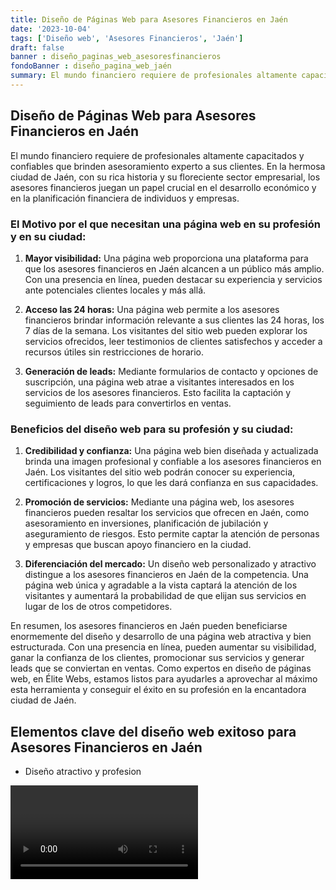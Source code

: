 ```yaml
---
title: Diseño de Páginas Web para Asesores Financieros en Jaén
date: '2023-10-04'
tags: ['Diseño web', 'Asesores Financieros', 'Jaén']
draft: false
banner : diseño_paginas_web_asesoresfinancieros
fondoBanner : diseño_pagina_web_jaén
summary: El mundo financiero requiere de profesionales altamente capacitados y confiables que brinden asesoramiento experto a sus clientes. En la hermosa ciudad de Jaén, con su rica historia y su floreciente sector empresarial, los asesores financieros juegan un papel crucial en el desarrollo económico y en la planificación financiera de individuos y empresas.
---
```


## Diseño de Páginas Web para Asesores Financieros en Jaén

El mundo financiero requiere de profesionales altamente capacitados y confiables que brinden asesoramiento experto a sus clientes. En la hermosa ciudad de Jaén, con su rica historia y su floreciente sector empresarial, los asesores financieros juegan un papel crucial en el desarrollo económico y en la planificación financiera de individuos y empresas.

### El Motivo por el que necesitan una página web en su profesión y en su ciudad:

1. **Mayor visibilidad:** Una página web proporciona una plataforma para que los asesores financieros en Jaén alcancen a un público más amplio. Con una presencia en línea, pueden destacar su experiencia y servicios ante potenciales clientes locales y más allá.

2. **Acceso las 24 horas:** Una página web permite a los asesores financieros brindar información relevante a sus clientes las 24 horas, los 7 días de la semana. Los visitantes del sitio web pueden explorar los servicios ofrecidos, leer testimonios de clientes satisfechos y acceder a recursos útiles sin restricciones de horario.

3. **Generación de leads:** Mediante formularios de contacto y opciones de suscripción, una página web atrae a visitantes interesados en los servicios de los asesores financieros. Esto facilita la captación y seguimiento de leads para convertirlos en ventas.

### Beneficios del diseño web para su profesión y su ciudad:

1. **Credibilidad y confianza:** Una página web bien diseñada y actualizada brinda una imagen profesional y confiable a los asesores financieros en Jaén. Los visitantes del sitio web podrán conocer su experiencia, certificaciones y logros, lo que les dará confianza en sus capacidades.

2. **Promoción de servicios:** Mediante una página web, los asesores financieros pueden resaltar los servicios que ofrecen en Jaén, como asesoramiento en inversiones, planificación de jubilación y aseguramiento de riesgos. Esto permite captar la atención de personas y empresas que buscan apoyo financiero en la ciudad.

3. **Diferenciación del mercado:** Un diseño web personalizado y atractivo distingue a los asesores financieros en Jaén de la competencia. Una página web única y agradable a la vista captará la atención de los visitantes y aumentará la probabilidad de que elijan sus servicios en lugar de los de otros competidores.

En resumen, los asesores financieros en Jaén pueden beneficiarse enormemente del diseño y desarrollo de una página web atractiva y bien estructurada. Con una presencia en línea, pueden aumentar su visibilidad, ganar la confianza de los clientes, promocionar sus servicios y generar leads que se conviertan en ventas. Como expertos en diseño de páginas web, en Élite Webs, estamos listos para ayudarles a aprovechar al máximo esta herramienta y conseguir el éxito en su profesión en la encantadora ciudad de Jaén.

<GifSeo />

<Cta />

## Elementos clave del diseño web exitoso para Asesores Financieros en Jaén

- Diseño atractivo y profesion

<Video />

<CtaBot job='Asesores Financieros' city='Jaén'/>

<Gmaps query='Jaén+españa+maps' />